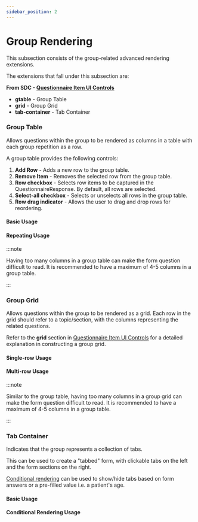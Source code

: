 ```yaml
---
sidebar_position: 2
---
```



# Group Rendering

This subsection consists of the group-related advanced rendering extensions.

The extensions that fall under this subsection are:

**From SDC - [Questionnaire Item UI Controls](https://hl7.org/fhir/extensions/CodeSystem-questionnaire-item-control.html)**

- **gtable** - Group Table
- **grid** - Group Grid
- **tab-container** - Tab Container

### Group Table

Allows questions within the group to be rendered as columns in a table with each group repetition as a row.

A group table provides the following controls:

1. **Add Row** - Adds a new row to the group table.
2. **Remove Item** - Removes the selected row from the group table.
3. **Row checkbox** - Selects row items to be captured in the QuestionnaireResponse. By default, all rows are selected.
4. **Select-all checkbox** - Selects or unselects all rows in the group table.
5. **Row drag indicator** - Allows the user to drag and drop rows for reordering.

#### Basic Usage

<IframeContainer
  storyId="csiro-renderer-sdc-8-1-2-advanced-control-appearance-item-control-group--g-table-single"
  initialHeight={528}
/>

#### Repeating Usage

<IframeContainer
  storyId="csiro-renderer-sdc-8-1-2-advanced-control-appearance-item-control-group--g-table-repeats"
  initialHeight={580}
/>

:::note

Having too many columns in a group table can make the form question difficult to read. It is recommended to have a maximum of 4-5 columns in a group table.

:::

### Group Grid

Allows questions within the group to be rendered as a grid. Each row in the grid should refer to a topic/section, with the columns representing the related questions.

Refer to the **grid** section in [Questionnaire Item UI Controls](https://hl7.org/fhir/extensions/CodeSystem-questionnaire-item-control.html) for a detailed explanation in constructing a group grid.

#### Single-row Usage

<IframeContainer
  storyId="csiro-renderer-sdc-8-1-2-advanced-control-appearance-item-control-group--grid-single-row"
  initialHeight={268}
/>

#### Multi-row Usage

<IframeContainer
  storyId="csiro-renderer-sdc-8-1-2-advanced-control-appearance-item-control-group--grid-multi-row"
  initialHeight={580}
/>

:::note

Similar to the group table, having too many columns in a group grid can make the form question difficult to read. It is recommended to have a maximum of 4-5 columns in a group table.

:::

### Tab Container

Indicates that the group represents a collection of tabs.

This can be used to create a "tabbed" form, with clickable tabs on the left and the form sections on the right.

[Conditional rendering](/docs/sdc/conditional) can be used to show/hide tabs based on form answers or a pre-filled value i.e. a patient's age.

#### Basic Usage

<IframeContainer
  storyId="csiro-renderer-sdc-8-1-2-advanced-control-appearance-item-control-group--tab-container"
  initialHeight={564}
/>

#### Conditional Rendering Usage

<IframeContainer
  storyId="csiro-renderer-sdc-9-1-4-form-behavior-other-control--enable-when-expression-tabs"
  initialHeight={412}
/>
